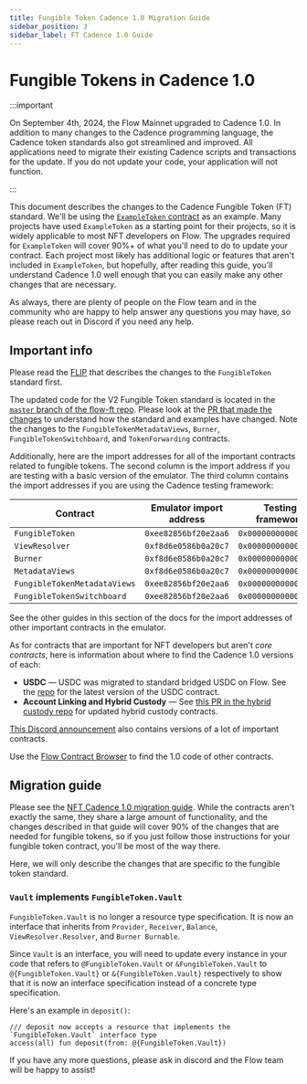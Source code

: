 ```yaml
---
title: Fungible Token Cadence 1.0 Migration Guide
sidebar_position: 3
sidebar_label: FT Cadence 1.0 Guide
---
```


# Fungible Tokens in Cadence 1.0

:::important

On September 4th, 2024, the Flow Mainnet upgraded to Cadence 1.0. In addition to many changes to the Cadence programming language, the Cadence token standards also got streamlined and improved. All applications need to migrate their existing Cadence scripts and transactions for the update. If you do not update your code, your application will not function.

:::

This document describes the changes to the Cadence Fungible Token (FT) standard. We'll be using the [`ExampleToken` contract] as an example. Many projects have used `ExampleToken` as a starting point for their projects, so it is widely applicable to most NFT developers on Flow. The upgrades required for `ExampleToken` will cover 90%+ of what you'll need to do to update your contract. Each project most likely has additional logic or features that aren't included in `ExampleToken`, but hopefully, after reading this guide, you'll understand Cadence 1.0 well enough that you can easily make any other changes that are necessary.

As always, there are plenty of people on the Flow team and in the community who are happy to help answer any questions you may have, so please reach out in Discord if you need any help.

## Important info

Please read the [FLIP] that describes the changes to the `FungibleToken` standard first.

The updated code for the V2 Fungible Token standard is located in the [`master` branch of the flow-ft repo]. Please look at the [PR that made the changes] to understand how the standard and examples have changed. Note the changes to the `FungibleTokenMetadataViews`, `Burner`, `FungibleTokenSwitchboard`, and `TokenForwarding` contracts.

Additionally, here are the import addresses for all of the important contracts related to fungible tokens. The second column is the import address if you are testing with a basic version of the emulator. The third column contains the import addresses if you are using the Cadence testing framework:

| Contract                    | Emulator import address | Testing framework    |
| --------------------------- | ----------------------- | -------------------- |
| `FungibleToken`             | `0xee82856bf20e2aa6`    | `0x0000000000000002` |
| `ViewResolver`              | `0xf8d6e0586b0a20c7`    | `0x0000000000000001` |
| `Burner`                    | `0xf8d6e0586b0a20c7`    | `0x0000000000000001` |
| `MetadataViews`             | `0xf8d6e0586b0a20c7`    | `0x0000000000000001` |
| `FungibleTokenMetadataViews`| `0xee82856bf20e2aa6`    | `0x0000000000000002` |
| `FungibleTokenSwitchboard`  | `0xee82856bf20e2aa6`    | `0x0000000000000002` |

See the other guides in this section of the docs for the import addresses of other important contracts in the emulator.

As for contracts that are important for NFT developers but aren't _core contracts_, here is information about where to find the Cadence 1.0 versions of each:

- **USDC** — USDC was migrated to standard bridged USDC on Flow. See the [repo] for the latest version of the USDC contract.
- **Account Linking and Hybrid Custody** — See [this PR in the hybrid custody repo] for updated hybrid custody contracts.

[This Discord announcement] also contains versions of a lot of important contracts.

Use the [Flow Contract Browser] to find the 1.0 code of other contracts.

## Migration guide

Please see the [NFT Cadence 1.0 migration guide]. While the contracts aren't exactly the same, they share a large amount of functionality, and the changes described in that guide will cover 90% of the changes that are needed for fungible tokens, so if you just follow those instructions for your fungible token contract, you'll be most of the way there.

Here, we will only describe the changes that are specific to the fungible token standard.

### `Vault` implements `FungibleToken.Vault`

`FungibleToken.Vault` is no longer a resource type specification. It is now an interface that inherits from `Provider`, `Receiver`, `Balance`, `ViewResolver.Resolver`, and `Burner Burnable`.

Since `Vault` is an interface, you will need to update every instance in your code that refers to `@FungibleToken.Vault` or `&FungibleToken.Vault` to `@{FungibleToken.Vault}` or `&{FungibleToken.Vault}` respectively to show that it is now an interface specification instead of a concrete type specification. 

Here's an example in `deposit()`:

```cadence
/// deposit now accepts a resource that implements the `FungibleToken.Vault` interface type
access(all) fun deposit(from: @{FungibleToken.Vault})
```

If you have any more questions, please ask in discord and the Flow team will be happy to assist!

<!-- Relative links. Will not render on the page -->

[`ExampleToken` contract]: https://github.com/onflow/flow-ft/blob/master/contracts/ExampleToken.cdc
[FLIP]: https://github.com/onflow/flips/pull/55
[`master` branch of the flow-ft repo]: https://github.com/onflow/flow-ft
[PR that made the changes]: https://github.com/onflow/flow-ft/pull/131
[repo]: https://github.com/onflow/bridged-usdc
[this PR in the hybrid custody repo]: https://github.com/onflow/hybrid-custody/pull/164
[This Discord announcement]: https://discord.com/channels/613813861610684416/811693600403357706/1225909248429527140
[Flow Contract Browser]: https://contractbrowser.com/
[NFT Cadence 1.0 migration guide]: ./nft-guide.mdx
